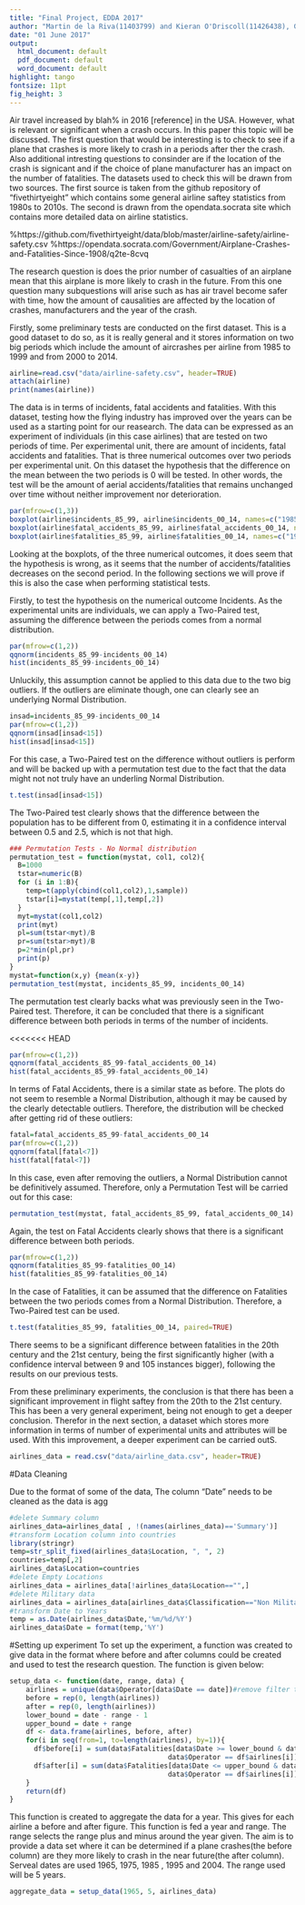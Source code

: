 ```yaml
---
title: "Final Project, EDDA 2017"
author: "Martin de la Riva(11403799) and Kieran O'Driscoll(11426438), Group 23"
date: "01 June 2017"
output:
  html_document: default
  pdf_document: default
  word_document: default
highlight: tango
fontsize: 11pt
fig_height: 3
---
```


\section{Introduction}

Air travel increased by blah% in 2016 [reference] in the USA. However, what is relevant or significant when a crash occurs. In this paper this topic will be discussed. The first question that would be interesting is to check to see if a plane that crashes is more likely to crash in a periods after ther the crash. Also additional intresting questions to consinder are if the location of the crash is signicant and if the choice of plane manufacturer has an impact on the number of fatalities. 
The datasets used to check this will be drawn from two sources. The first source is taken from the github repository of "fivethirtyeight" which contains some general airline saftey statistics from 1980s to 2010s. The second is drawn from the opendata.socrata site which contains more detailed data on airline statistics. 

%https://github.com/fivethirtyeight/data/blob/master/airline-safety/airline-safety.csv
%https://opendata.socrata.com/Government/Airplane-Crashes-and-Fatalities-Since-1908/q2te-8cvq


\section{Hypotheses}

The research question is does the prior number of casualties of an airplane mean that this airplane is more likely to crash in the future. From this one question many subquestions will arise such as has air travel become safer with time, how the amount of causalities are affected by the location of crashes, manufacturers and the year of the crash.

\section{Preliminary tests}

Firstly, some preliminary tests are conducted on the first dataset. This is a good dataset to do so, as it is really general and it stores information on two big periods which include the amount of aircrashes per airline from 1985 to 1999 and from 2000 to 2014.

```r
airline=read.csv("data/airline-safety.csv", header=TRUE)
attach(airline)
print(names(airline))
```

The data is in terms of incidents, fatal accidents and fatalities. With this dataset, testing how the flying industry has improved over the years can be used as a starting point for our reasearch.
The data can be expressed as an experiment of individuals (in this case airlines) that are tested on two periods of time. Per experimental unit, there are amount of incidents, fatal accidents and fatalities. That is three numerical outcomes over two periods per experimental unit. On this dataset the hypothesis that the difference on the mean between the two periods is 0 will be tested. In other words, the test will be the amount of aerial accidents/fatalities that remains unchanged over time without neither improvement nor deterioration.

\subsection{Plots}
```r
par(mfrow=c(1,3))
boxplot(airline$incidents_85_99, airline$incidents_00_14, names=c("1985-1999","2000-2014"), ylab ="Incidents", xlab ="Years")
boxplot(airline$fatal_accidents_85_99, airline$fatal_accidents_00_14, names=c("1985-1999","2000-2014"), ylab ="Accidents", xlab ="Years")
boxplot(airline$fatalities_85_99, airline$fatalities_00_14, names=c("1985-1999","2000-2014"), ylab ="Fatalities", xlab ="Years")
```

Looking at the boxplots, of the three numerical outcomes, it does seem that the hypothesis is wrong, as it seems that the number of accidents/fatalities decreases on the second period. In the following sections we will prove if this is also the case when performing statistical tests.

\subsection{Incidents}

Firstly, to test the hypothesis on the numerical outcome Incidents. As the experimental units are individuals, we can apply a Two-Paired test, assuming the difference between the periods comes from a normal distribution.

```r
par(mfrow=c(1,2))
qqnorm(incidents_85_99-incidents_00_14)
hist(incidents_85_99-incidents_00_14)
```

Unluckily, this assumption cannot be applied to this data due to the two big outliers. If the outliers are eliminate though, one can clearly see an underlying Normal Distribution.

```r
insad=incidents_85_99-incidents_00_14
par(mfrow=c(1,2))
qqnorm(insad[insad<15])
hist(insad[insad<15])
```

For this case, a Two-Paired test on the difference without outliers is perform and will be backed up with a permutation test due to the fact that the data might not not truly have an underling Normal Distribution.

```r
t.test(insad[insad<15])
```

The Two-Paired test clearly shows that the difference between the population has to be different from 0, estimating it in a confidence interval between 0.5 and 2.5, which is not that high.

```r
### Permutation Tests - No Normal distribution
permutation_test = function(mystat, col1, col2){
  B=1000
  tstar=numeric(B)
  for (i in 1:B){
    temp=t(apply(cbind(col1,col2),1,sample))
    tstar[i]=mystat(temp[,1],temp[,2])
  }
  myt=mystat(col1,col2)
  print(myt)
  pl=sum(tstar<myt)/B
  pr=sum(tstar>myt)/B
  p=2*min(pl,pr)
  print(p)
}
mystat=function(x,y) {mean(x-y)}
permutation_test(mystat, incidents_85_99, incidents_00_14)
```

The permutation test clearly backs what was previously seen in the Two-Paired test. Therefore, it can be concluded that there is a significant difference between both periods in terms of the number of incidents.

\subsection{Fatal Accidents}
<<<<<<< HEAD
```r
par(mfrow=c(1,2))
qqnorm(fatal_accidents_85_99-fatal_accidents_00_14)
hist(fatal_accidents_85_99-fatal_accidents_00_14)
```

In terms of Fatal Accidents, there is a similar state as before. The plots do not seem to resemble a Normal Distribution, although it may be caused by the clearly detectable outliers. Therefore, the distribution will be checked after getting rid of these outliers:

```r
fatal=fatal_accidents_85_99-fatal_accidents_00_14
par(mfrow=c(1,2))
qqnorm(fatal[fatal<7])
hist(fatal[fatal<7])
```

In this case, even after removing the outliers, a Normal Distribution cannot be definitively assumed. Therefore, only a Permutation Test will be carried out for this case:

```r
permutation_test(mystat, fatal_accidents_85_99, fatal_accidents_00_14)
```

Again, the test on Fatal Accidents clearly shows that there is a significant difference between both periods.

\subsection{Fatalities}

```r
par(mfrow=c(1,2))
qqnorm(fatalities_85_99-fatalities_00_14)
hist(fatalities_85_99-fatalities_00_14)
```

In the case of Fatalities, it can be assumed that the difference on Fatalities between the two periods comes from a Normal Distribution. Therefore, a Two-Paired test can be used.

```r
t.test(fatalities_85_99, fatalities_00_14, paired=TRUE)
```

There seems to be a significant difference between fatalities in the 20th century and the 21st century, being the first significantly higher (with a confidence interval between 9 and 105 instances bigger), following the results on our previous tests.

\subsection{Conclusion on preliminary experiments}

From these preliminary experiments, the conclusion is that there has been a significant improvement in flight saftey from the 20th to the 21st century. This has been a very general experiment, being not enough to get a deeper conclusion. Therefor in the next section, a dataset which stores more information in terms of number of experimental units and attributes will be used. With this improvement, a deeper experiment can be carried outS.

\section{Deeper Investigation}








```r
airlines_data = read.csv("data/airline_data.csv", header=TRUE)
```

#Data Cleaning

Due to the format of some of the data, The column "Date" needs to be cleaned as the data is agg

```r
#delete Summary column
airlines_data=airlines_data[ , !(names(airlines_data)=='Summary')]
#transform Location column into countries
library(stringr)
temp=str_split_fixed(airlines_data$Location, ", ", 2)
countries=temp[,2]
airlines_data$Location=countries
#delete Empty Locations
airlines_data = airlines_data[!airlines_data$Location=="",]
#delete Military data
airlines_data = airlines_data[airlines_data$Classification=="Non Military",]
#transform Date to Years
temp = as.Date(airlines_data$Date,'%m/%d/%Y')
airlines_data$Date = format(temp,'%Y')
```

#Setting up experiment
To set up the experiment, a function was created to give data in the format where before and after columns could be created and used to test the research question. The function is given below:
```r
setup_data <- function(date, range, data) {
    airlines = unique(data$Operator[data$Date == date])#remove filter to include airlines that didn't crash
    before = rep(0, length(airlines))
    after = rep(0, length(airlines))
    lower_bound = date - range - 1
    upper_bound = date + range
    df <- data.frame(airlines, before, after)
    for(i in seq(from=1, to=length(airlines), by=1)){
      df$before[i] = sum(data$Fatalities[data$Date >= lower_bound & data$Date <= date & 
                                       data$Operator == df$airlines[i]])
      df$after[i] = sum(data$Fatalities[data$Date <= upper_bound & data$Date > date & 
                                       data$Operator == df$airlines[i]])
    }
    return(df)
}
```
This function is created to aggregate the data for a year. This gives for each airline a before and after figure. This function is fed a year and range. The range selects the range plus and minus around the year given. The aim is to provide a data set where it can be determined if a plane crashes(the before column) are they more likely to crash in the near future(the after column). Serveal dates are used 1965, 1975, 1985 , 1995 and 2004. The range used will be 5 years.

```r
aggregate_data = setup_data(1965, 5, airlines_data)

```